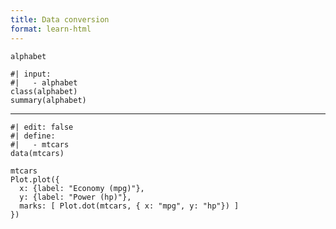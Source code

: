 ```yaml
---
title: Data conversion
format: learn-html
---
```


```ojs
alphabet
```

```webr
#| input:
#|   - alphabet
class(alphabet)
summary(alphabet)
```

----

```webr
#| edit: false
#| define:
#|   - mtcars
data(mtcars)
```

```ojs
mtcars
Plot.plot({
  x: {label: "Economy (mpg)"},
  y: {label: "Power (hp)"},
  marks: [ Plot.dot(mtcars, { x: "mpg", y: "hp"}) ]
})
```
